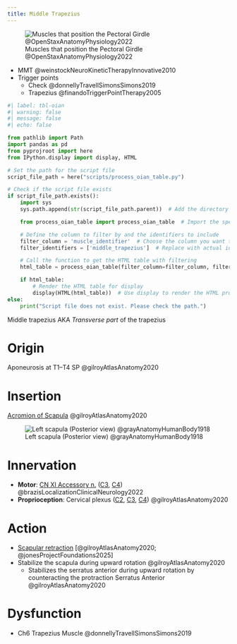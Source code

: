 ```yaml
---
title: Middle Trapezius
---
```



![Muscles that position the Pectoral Girdle @OpenStaxAnatomyPhysiology2022](/The Archive/Images/OpenStax Anatomy and Physiology 2e/fig11.22 Muscles That Position the Pectoral Girdle.jpeg){#fig-openstax-fig11.22}


::: {.callout title="Reading list"}

- MMT @weinstockNeuroKineticTherapyInnovative2010
- Trigger points
    - Check @donnellyTravellSimonsSimons2019
    - Trapezius @finandoTriggerPointTherapy2005

:::

```python
#| label: tbl-oian
#| warning: false
#| message: false
#| echo: false

from pathlib import Path
import pandas as pd
from pyprojroot import here
from IPython.display import display, HTML

# Set the path for the script file
script_file_path = here("scripts/process_oian_table.py")

# Check if the script file exists
if script_file_path.exists():
    import sys
    sys.path.append(str(script_file_path.parent))  # Add the directory of the script to the system path

    from process_oian_table import process_oian_table  # Import the specific function

    # Define the column to filter by and the identifiers to include
    filter_column = 'muscle_identifier'  # Choose the column you want to filter by
    filter_identifiers = ['middle_trapezius']  # Replace with actual identifiers you want to include

    # Call the function to get the HTML table with filtering
    html_table = process_oian_table(filter_column=filter_column, filter_identifiers=filter_identifiers)

    if html_table:
        # Render the HTML table for display
        display(HTML(html_table))  # Use display to render the HTML properly
else:
    print("Script file does not exist. Please check the path.")

```

::: {.callout}

Middle trapezius AKA *Transverse part* of the trapezius

:::

# Origin

Aponeurosis at T1–T4 SP @gilroyAtlasAnatomy2020


# Insertion {#insertion}

[Acromion of Scapula]({{< var ref-scapula-bone.path >}}) @gilroyAtlasAnatomy2020

![Left scapula (Posterior view) @grayAnatomyHumanBody1918](/The Archive/Images/Gray anatomy 1918 images/Osteology/image203 gray1918 Left scapula. Dorsal surface.gif){#fig-gray1918-image203}

# Innervation {#innervation}

- **Motor**: [CN XI Accessory n.]({{< var ref-cn11.path >}}) ([C3]({{< var ref-nerve-root.c3 >}}), [C4]({{< var ref-nerve-root.c4 >}})) @brazisLocalizationClinicalNeurology2022
- **Proprioception**: Cervical plexus ([C2]({{< var ref-nerve-root.c2 >}}), [C3]({{< var ref-nerve-root.c3 >}}), [C4]({{< var ref-nerve-root.c4 >}})) @gilroyAtlasAnatomy2020

# Action {#action}

- [Scapular retraction]({{< var ref-scapulothoracic-joint.retraction >}}) [@gilroyAtlasAnatomy2020; @jonesProjectFoundations2025]
- Stabilize the scapula during upward rotation @gilroyAtlasAnatomy2020
    - Stabilizes the serratus anterior during upward rotation by counteracting the protraction Serratus Anterior @gilroyAtlasAnatomy2020

# Dysfunction

::: {.callout}

- Ch6 Trapezius Muscle @donnellyTravellSimonsSimons2019

:::